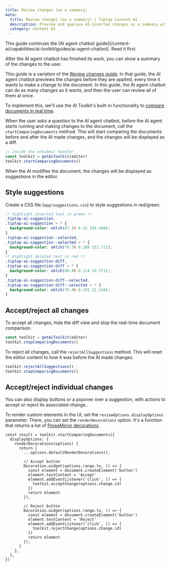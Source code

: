 ```yaml
---
title: Review changes (as a summary)
meta:
  title: Review changes (as a summary) | Tiptap Content AI
  description: Preview and approve AI-inserted changes as a summary with customizable rendering.
  category: Content AI
---
```



<Callout title="Continuation from the AI agent chatbot guide" variant="info">
  This guide continues the [AI agent chatbot
  guide](/content-ai/capabilities/ai-toolkit/guides/ai-agent-chatbot). Read it first.
</Callout>

After the AI agent chatbot has finished its work, you can show a summary of the changes to the user.

This guide is a variation of the [Review changes guide](/content-ai/capabilities/ai-toolkit/guides/review-changes). In that guide, the AI agent chatbot previews the changes before they are applied, every time it wants to make a change to the document. In this guide, the AI agent chatbot can do as many changes as it wants, and then the user can review all of them at once.

To implement this, we'll use the AI Toolkit's built-in functionality to [compare documents in real time](/content-ai/capabilities/ai-toolkit/primitives/compare-documents).

When the user asks a question to the AI agent chatbot, before the AI agent starts running and making changes to the document, call the `startComparingDocuments` method. This will start comparing the documents before and after the AI made changes, and the changes will be displayed as a diff.

```ts
// inside the onSubmit handler
const toolkit = getAiToolkit(editor)
toolkit.startComparingDocuments()
```

When the AI modifies the document, the changes will be displayed as suggestions in the editor.

## Style suggestions

Create a CSS file (`app/suggestions.css`) to style suggestions in red/green.

```css
/* Highlight inserted text in green */
.tiptap-ai-suggestion,
.tiptap-ai-suggestion > * {
  background-color: oklch(87.1% 0.15 154.449);
}
.tiptap-ai-suggestion--selected,
.tiptap-ai-suggestion--selected > * {
  background-color: oklch(79.2% 0.209 151.711);
}
/* Highlight deleted text in red */
.tiptap-ai-suggestion-diff,
.tiptap-ai-suggestion-diff > * {
  background-color: oklch(80.8% 0.114 19.571);
}
.tiptap-ai-suggestion-diff--selected,
.tiptap-ai-suggestion-diff--selected > * {
  background-color: oklch(70.4% 0.191 22.216);
}
```

## Accept/reject all changes

To accept all changes, hide the diff view and stop the real-time document comparison.

```ts
const toolkit = getAiToolkit(editor)
toolkit.stopComparingDocuments()
```

To reject all changes, call the `rejectAllSuggestions` method. This will reset the editor content to how it was before the AI made changes.

```ts
toolkit.rejectAllSuggestions()
toolkit.stopComparingDocuments()
```

## Accept/reject individual changes

You can also display buttons or a popover over a suggestion, with actions to accept or reject its associated change..

To render custom elements in the UI, set the `reviewOptions.displayOptions` parameter. There, you can set the `renderDecorations` option. It's a function that returns a list of [ProseMirror decorations](https://prosemirror.net/docs/ref/#view.Decorations).

```tsx
const result = toolkit.startComparingDocuments({
  displayOptions: {
    renderDecorations(options) {
      return [
        ...options.defaultRenderDecorations(),

        // Accept button
        Decoration.widget(options.range.to, () => {
          const element = document.createElement('button')
          element.textContent = 'Accept'
          element.addEventListener('click', () => {
            toolkit.acceptChange(options.change.id)
          })
          return element
        }),

        // Reject button
        Decoration.widget(options.range.to, () => {
          const element = document.createElement('button')
          element.textContent = 'Reject'
          element.addEventListener('click', () => {
            toolkit.rejectChange(options.change.id)
          })
          return element
        }),
      ]
    },
  },
})
```
